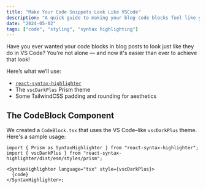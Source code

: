 ```yaml
---
title: "Make Your Code Snippets Look Like VSCode"
description: "A quick guide to making your blog code blocks feel like you're still in your favorite editor."
date: "2024-05-02"
tags: ["code", "styling", "syntax highlighting"]
---
```


Have you ever wanted your code blocks in blog posts to look just like they do in VS Code? You're not alone — and now it's easier than ever to achieve that look!

Here’s what we’ll use:

- [`react-syntax-highlighter`](https://github.com/react-syntax-highlighter/react-syntax-highlighter)
- The `vscDarkPlus` Prism theme
- Some TailwindCSS padding and rounding for aesthetics

## The CodeBlock Component

We created a `CodeBlock.tsx` that uses the VS Code–like `vscDarkPlus` theme. Here's a sample usage:

```tsx
import { Prism as SyntaxHighlighter } from "react-syntax-highlighter";
import { vscDarkPlus } from "react-syntax-highlighter/dist/esm/styles/prism";

<SyntaxHighlighter language="tsx" style={vscDarkPlus}>
  {code}
</SyntaxHighlighter>;
```
